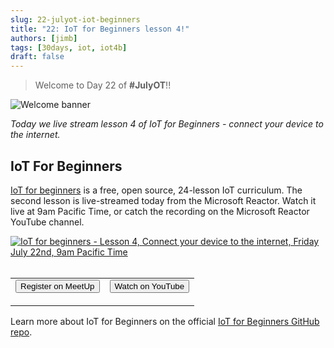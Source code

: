 ```yaml
---
slug: 22-julyot-iot-beginners
title: "22: IoT for Beginners lesson 4!"
authors: [jimb]
tags: [30days, iot, iot4b]
draft: false
---
```


<head>
  <meta name="twitter:url" content="https://julyot.dev/blog/22-julyot-iot-beginners" />
  <meta name="twitter:title" content="IoT for Beginners lesson 4" />
  <meta name="twitter:description" content="Join us as we connect your IoT device to the internet as part of our live streamed IoT for Beginners lessons" />
  <meta name="twitter:image" content="https://julyot.dev/img/png/JulyOT-banner-22-iot-beginners.png" />
  <meta name="twitter:card" content="summary_large_image" />
  <meta name="twitter:creator" content="@jimbobbennett" />
  <meta name="twitter:site" content="@AzureAdvocates" /> 
  <link rel="canonical" href="https://julyot.dev/blog/22-julyot-iot-beginners" />
</head>

> Welcome to Day 22 of **#JulyOT**!!

![Welcome banner](/img/png/JulyOT-banner-22-iot-beginners.png)

_Today we live stream lesson 4 of IoT for Beginners - connect your device to the internet._

## IoT For Beginners

[IoT for beginners](https://aka.ms/iot-beginners) is a free, open source, 24-lesson IoT curriculum. The second lesson is live-streamed today from the Microsoft Reactor. Watch it live at 9am Pacific Time, or catch the recording on the Microsoft Reactor YouTube channel.

<a href='https://www.meetup.com/Microsoft-Reactor-Redmond/events/286453730/'>
<img src='https://www.meetup.com/_next/image/?url=https%3A%2F%2Fsecure-content.meetupstatic.com%2Fimages%2Fclassic-events%2F504717367%2F676x380.webp&w=3840&q=75'  alt='IoT for beginners - Lesson 4, Connect your device to the internet, Friday July 22nd, 9am Pacific Time'/>
</a>&nbsp;

<table>
<tr style={{border:'0px', 'background-color':'#00000000'}}>
    <td style={{border:'0px', 'text-align': 'center'}}>
        <form action="https://www.meetup.com/Microsoft-Reactor-Redmond/events/286453730" target="_blank">
            <input type="submit" value="Register on MeetUp" class="clean-btn button button--primary margin-left--md"/>
        </form>
    </td>
    <td style={{border:'0px', 'text-align': 'center'}}>
        <form action="https://aka.ms/IoTforbeginnersLess4" target="_blank">
            <input type="submit" value="Watch on YouTube" class="clean-btn button button--secondary margin-left--md"/>
        </form>
    </td>
</tr>
</table>

Learn more about IoT for Beginners on the official [IoT for Beginners GitHub repo](https://aka.ms/iot-beginners).
